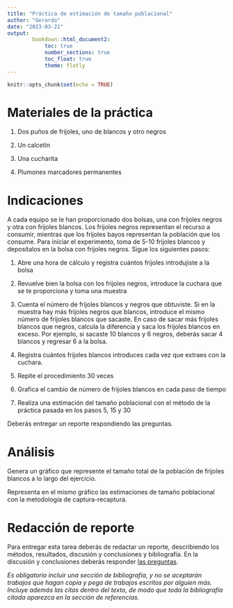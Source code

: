 ```yaml
---
title: "Práctica de estimación de tamaño poblacional"
author: "Gerardo"
date: "2023-03-21"
output:
        bookdown::html_document2:
            toc: true 
            number_sections: true
            toc_float: true
            theme: flatly
---
```


```r
knitr::opts_chunk$set(echo = TRUE)
```

# Materiales de la práctica

1. Dos puños de frijoles, uno de blancos y otro negros

2. Un calcetín

3. Una cucharita

4. Plumones marcadores permanentes

# Indicaciones

A cada equipo se le han proporcionado dos bolsas, una con frijoles negros y otra con frijoles blancos. Los frijoles negros representan el recurso a consumir, mientras que los frijoles bayos representan la población que los consume. Para iniciar el experimento, toma de 5-10 frijoles blancos y deposítalos en la bolsa con frijoles negros. Sigue los siguientes pasos:

1. Abre una hora de cálculo y registra cuántos frijoles introdujiste a la bolsa
2. Revuelve bien la bolsa con los frijoles negros, introduce la cuchara que se te proporciona y toma una muestra

3. Cuenta el número de frijoles blancos y negros que obtuviste. Si en la muestra hay más frijoles negros que blancos, introduce el mismo número de frijoles blancos que sacaste. En caso de sacar más frijoles blancos que negros, calcula la diferencia y saca los frijoles blancos en exceso. Por ejemplo, si sacaste 10 blancos y 6 negros, deberás sacar 4 blancos y regresar 6 a la bolsa.
4. Registra cuántos frijoles blancos introduces cada vez que extraes con la cuchara.
5. Repite el procedimiento 30 veces
6. Grafica el cambio de número de frijoles blancos en cada paso de tiempo
7. Realiza una estimación del tamaño poblacional con el método de la práctica pasada en los pasos 5, 15 y 30

Deberás entregar un reporte respondiendo las preguntas.

# Análisis

Genera un gráfico que represente el tamaño total de la población de frijoles blancos a lo largo del ejercicio.

Representa en el mismo gráfico las estimaciones de tamaño poblacional con la metodología de captura-recaptura.

# Redacción de reporte

Para entregar esta tarea deberás de redactar un reporte, describiendo los métodos, resultados, discusión y conclusiones y bibliografía. En la discusión y conclusiones deberás responder [las preguntas](Preguntas-intra.html).

*Es obligatorio incluir una sección de bibliografía, y no se aceptarán trabajos que hagan copia y pega de trabajos escritos por alguien más. Incluye además las citas dentro del texto, de modo que toda la bibliografía citada aparezca en la sección de referencias.*
